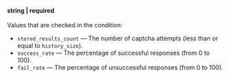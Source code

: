 **string \| required**<br/><br/>Values that are checked in the condition:

- `stored_results_count` — The number of captcha attempts (less than or equal to `history_size`).
- `success_rate` — The percentage of successful responses (from 0 to 100).
- `fail_rate` — The percentage of unsuccessful responses (from 0 to 100).